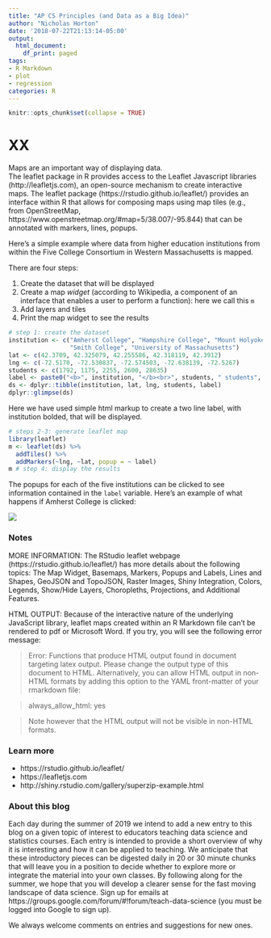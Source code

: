 ```yaml
---
title: "AP CS Principles (and Data as a Big Idea)"
author: "Nicholas Horton"
date: '2018-07-22T21:13:14-05:00'
output:
  html_document:
    df_print: paged
tags:
- R Markdown
- plot
- regression
categories: R
---
```


```r
knitr::opts_chunk$set(collapse = TRUE)
```

# XX

Maps are an important way of displaying data.  
The leaflet package in R provides access to the Leaflet Javascript libraries (http://leafletjs.com), an open-source mechanism to create interactive maps.  The leaflet package (https://rstudio.github.io/leaflet/) provides an interface within R that allows for composing maps using map tiles (e.g., from OpenStreetMap, https://www.openstreetmap.org/#map=5/38.007/-95.844) that can be annotated with markers, lines, popups.

Here's a simple example where data from higher education institutions from within the Five College Consortium in Western Massachusetts is mapped.

There are four steps:

1. Create the dataset that will be displayed
2. Create a map *widget* (according to Wikipedia, a component of an interface that enables a user to perform a function): here we call this `m`
3. Add layers and tiles
4. Print the map widget to see the results

```r
# step 1: create the dataset
institution <- c("Amherst College", "Hampshire College", "Mount Holyoke College",
                 "Smith College", "University of Massachusetts")
lat <- c(42.3709, 42.325079, 42.255586, 42.318119, 42.3912)
lng <- c(-72.5170, -72.530837, -72.574503, -72.638139, -72.5267)
students <- c(1792, 1175, 2255, 2600, 28635)
label <- paste0("<b>", institution, "</b><br>", students, " students", sep="")
ds <- dplyr::tibble(institution, lat, lng, students, label)
dplyr::glimpse(ds)
```

Here we have used simple html markup to create a two line label, with institution bolded, that will be displayed.

```r
# steps 2-3: generate leaflet map 
library(leaflet)
m <- leaflet(ds) %>% 
  addTiles() %>% 
  addMarkers(~lng, ~lat, popup = ~ label)
m # step 4: display the results
```
The popups for each of the five institutions can be clicked to see information contained in the `label` variable.  Here's an example of what happens if Amherst College is clicked:

![](/post/leaflet/popup.png)

### Notes

MORE INFORMATION: The RStudio leaflet webpage (https://rstudio.github.io/leaflet/) has more details about the following topics: The Map Widget, Basemaps, Markers, Popups and Labels, Lines and Shapes, GeoJSON and TopoJSON, Raster Images, Shiny Integration, Colors, Legends, Show/Hide Layers, Choropleths, Projections, and Additional Features.

HTML OUTPUT: Because of the interactive nature of the underlying JavaScript library, leaflet maps created within an R Markdown file can't be rendered to pdf or Microsoft Word.  If you try, you will see the following error message:

> Error: Functions that produce HTML output found in document targeting latex output.
Please change the output type of this document to HTML. Alternatively, you can allow
HTML output in non-HTML formats by adding this option to the YAML front-matter of
your rmarkdown file:

> always_allow_html: yes

> Note however that the HTML output will not be visible in non-HTML formats.


### Learn more

- https://rstudio.github.io/leaflet/
- https://leafletjs.com
- http://shiny.rstudio.com/gallery/superzip-example.html

### About this blog 

Each day during the summer of 2019 we intend to add a new entry to this blog on a given topic of interest to educators teaching data science and statistics courses. Each entry is intended to provide a short overview of why it is interesting and how it can be applied to teaching. We anticipate that these introductory pieces can be digested daily in 20 or 30 minute chunks that will leave you in a position to decide whether to explore more or integrate the material into your own classes. By following along for the summer, we hope that you will develop a clearer sense for the fast moving landscape of data science. Sign up for emails at https://groups.google.com/forum/#!forum/teach-data-science (you must be logged into Google to sign up).

We always welcome comments on entries and suggestions for new ones.

